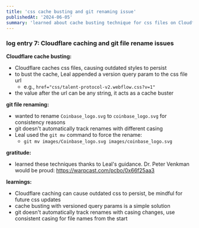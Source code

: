 ```yaml
---
title: 'css cache busting and git renaming issue'
publishedAt: '2024-06-05'
summary: 'learned about cache busting technique for css files on Cloudflare and fix a file renaming issue with git.'
---
```


### log entry 7: Cloudflare caching and git file rename issues

**Cloudflare cache busting:**
- Cloudflare caches css files, causing outdated styles to persist
- to bust the cache, Leal appended a version query param to the css file url
  - e.g., `href="css/talent-protocol-v2.webflow.css?v=1"`
- the value after the url can be any string, it acts as a cache buster

**git file renaming:**
- wanted to rename `Coinbase_logo.svg` to `coinbase_logo.svg` for consistency reasons
- git doesn't automatically track renames with different casing
- Leal used the `git mv` command to force the rename:
  - `git mv images/Coinbase_logo.svg images/coinbase_logo.svg`

**gratitude:**
- learned these techniques thanks to Leal's guidance. Dr. Peter Venkman would be proud: https://warpcast.com/pcbo/0x66f25aa3

**learnings:**
- Cloudflare caching can cause outdated css to persist, be mindful for future css updates
- cache busting with versioned query params is a simple solution
- git doesn't automatically track renames with casing changes, use consistent casing for file names from the start